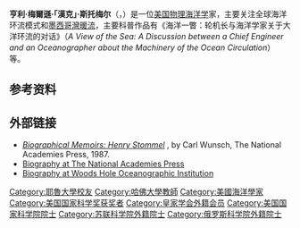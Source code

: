 {{Infobox scientist
|name              = 亨利·梅尔逊·斯托梅尔
|image             = Stommel about n1 35630.jpg
|image_size        = 
|caption           = 亨利·梅尔逊·斯托梅尔
|birth_date        = {{birth date|1920|9|27}}
|birth_place       = [[特拉华州|特拉华州]][[威尔明顿_(特拉华州)|威尔明顿]]
|death_date        = {{death date and age|1992|1|17|1920|9|27}}
|death_place       = [[麻薩諸塞州|麻薩諸塞州]][[波士頓|波士頓]]
|residence         = 
|citizenship       = 
|nationality       = 
|ethnicity         = 
|field             = [[物理海洋学|物理海洋学]]
|work_institutions = [[耶鲁大学|耶鲁大学]]<br>[[麻省理工学院|麻省理工学院]]
|alma_mater        = [[耶鲁大学|耶鲁大学]]
|doctoral_advisor  = 
|doctoral_students = 
|known_for         = [[洋流#大洋环流系统|大洋环流系统]]<br/>[[墨西哥灣暖流|墨西哥灣暖流]]
|author_abbrev_bot = 
|author_abbrev_zoo = 
|influences        = 
|influenced        = 
|prizes            = {{no wrap|[[皇家学会院士|皇家学会院士]]<ref name="frs">{{Cite journal | last1 = Wunsch | first1 = C. | authorlink = Carl Wunsch| doi = 10.1098/rsbm.1997.0027 | title = Henry Melson Stommel. 27 September 1920--17 January 1992: Elected For.Mem.R.S. 1983 | journal = [[Biographical_Memoirs_of_Fellows_of_the_Royal_Society|Biographical Memoirs of Fellows of the Royal Society]] | volume = 43 | pages = 493 | year = 1997 | pmid =  | pmc = | doi-access = free }}</ref><br> [[伍兹霍尔海洋研究所|伍兹霍尔海洋研究所]]Bigelow奖章{{small |(1974)}} <br>[[Maurice_Ewing_Medal|Maurice Ewing Medal]] {{small|(1977)}}<br>[[亞歷山大·阿加西茲勳章|亞歷山大·阿加西茲勳章]] {{small|(1979)}}<br>[[William_Bowie_Medal|William Bowie Medal]] {{small|(1982)}}<br>[[克拉福德奖|克拉福德奖]] {{small|(1983)}}<br>[[美国国家科学奖章|美国国家科学奖章]] {{small|(1989)}}}}
|religion          = 
|footnotes         = 
|signature         =
}}
'''亨利·梅爾遜·「漢克」·斯托梅尔'''（{{lang-en|Henry "Hank" Melson Stommel}}，{{bd|1920年|9月27日|1992年|1月17日}}）是一位[[美国|美国]][[物理海洋学|物理海洋学]]家，主要关注全球海洋环流模式和[[墨西哥灣暖流|墨西哥灣暖流]]，主要科普作品有《海洋一瞥：轮机长与海洋学家关于大洋环流的对话》（''A View of the Sea: A Discussion between a Chief Engineer and an Oceanographer about the Machinery of the Ocean Circulation''）等。

== 参考资料 ==
{{reflist|25em}}
== 外部链接 ==
* [http://www.nap.edu/html/biomems/hstommel.html ''Biographical Memoirs: Henry Stommel''] {{Wayback|url=http://www.nap.edu/html/biomems/hstommel.html |date=20121017094017 }}, by Carl Wunsch, The National Academies Press, 1987.
*[http://www.nap.edu/readingroom/books/biomems/hstommel.html Biography at The National Academies Press] {{Wayback|url=http://www.nap.edu/readingroom/books/biomems/hstommel.html |date=20161220062642 }}
*[http://www.whoi.edu/75th/gallery/week25.html Biography at Woods Hole Oceanographic Institution] {{Wayback|url=http://www.whoi.edu/75th/gallery/week25.html |date=20160819132532 }}

{{Winners of the National Medal of Science}}
{{Authority control}}

{{DEFAULTSORT:Stommel, Henry}}

[[Category:耶魯大學校友|Category:耶魯大學校友]]
[[Category:哈佛大學教師|Category:哈佛大學教師]]
[[Category:美國海洋學家|Category:美國海洋學家]]
[[Category:美国国家科学奖获奖者|Category:美国国家科学奖获奖者]]
[[Category:皇家学会外籍会员|Category:皇家学会外籍会员]]
[[Category:美国国家科学院院士|Category:美国国家科学院院士]]
[[Category:苏联科学院外籍院士|Category:苏联科学院外籍院士]]
[[Category:俄罗斯科学院外籍院士|Category:俄罗斯科学院外籍院士]]